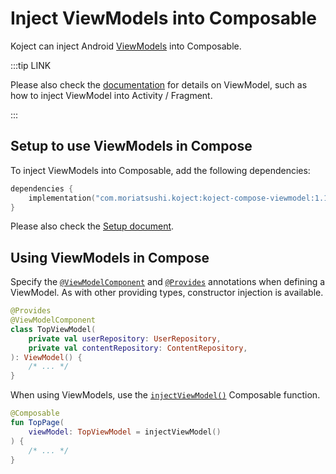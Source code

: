 # Inject ViewModels into Composable
Koject can inject Android [ViewModels](https://developer.android.com/reference/androidx/lifecycle/ViewModel) into Composable.

:::tip LINK

Please also check the [documentation](/docs/android/viewmodel) for details on ViewModel, such as how to inject ViewModel into Activity / Fragment.

:::

## Setup to use ViewModels in Compose
To inject ViewModels into Composable, add the following dependencies:

```kotlin
dependencies {
    implementation("com.moriatsushi.koject:koject-compose-viewmodel:1.1.0-alpha03")
}
```

Please also check the [Setup document](/docs/setup).

## Using ViewModels in Compose
Specify the <a href="/api/android/viewmodel/com.moriatsushi.koject.android.viewmodel/-view-model-component/index.html" target="_blank">`@ViewModelComponent`</a> and <a href="/api/core/com.moriatsushi.koject/-provides/index.html" target="_blank">`@Provides`</a> annotations when defining a ViewModel.
As with other providing types, constructor injection is available.

```kotlin
@Provides
@ViewModelComponent
class TopViewModel(
    private val userRepository: UserRepository,
    private val contentRepository: ContentRepository,
): ViewModel() {
    /* ... */
}
```

When using ViewModels, use the <a href="/api/compose/viewmodel/com.moriatsushi.koject.compose.viewmodel/inject-view-model.html" target="_blank">`injectViewModel()`</a> Composable function.

```kotlin
@Composable
fun TopPage(
    viewModel: TopViewModel = injectViewModel()
) {
    /* ... */
}
```
